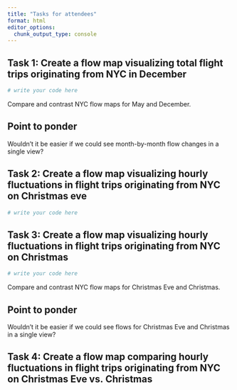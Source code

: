 ```yaml
---
title: "Tasks for attendees"
format: html
editor_options: 
  chunk_output_type: console
---
```


## Task 1: Create a flow map visualizing total flight trips originating from NYC in December

```r
# write your code here
```

Compare and contrast NYC flow maps for May and December.

::: callout-tip
## Point to ponder

Wouldn't it be easier if we could see month-by-month flow changes in a single view?
:::

## Task 2: Create a flow map visualizing hourly fluctuations in flight trips originating from NYC on Christmas eve

```r
# write your code here
```

## Task 3: Create a flow map visualizing hourly fluctuations in flight trips originating from NYC on Christmas

```r
# write your code here
```

Compare and contrast NYC flow maps for Christmas Eve and Christmas.

::: callout-tip
## Point to ponder

Wouldn't it be easier if we could see flows for Christmas Eve and Christmas in a single view?
:::

## Task 4: Create a flow map comparing hourly fluctuations in flight trips originating from NYC on Christmas Eve vs. Christmas

